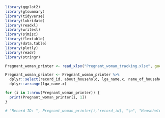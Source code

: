 ```r
library(ggplot2)
library(gtsummary)
library(tidyverse)
library(lubridate)
library(readxl)
library(writexl)
library(sjmisc)
library(flextable)
library(data.table)
library(plotly)
library(readr)
library(stringr)

Pregnant_woman_printer <- read_xlsx("Pregnant_woman_tracking.xlsx", guess_max = 20000)

Pregnant_woman_printer <- Pregnant_woman_printer %>%
  dplyr::select(record_id, about_household, lga_name.x, name_of_household_head, household_head_phone_number, alternative_phone_number, preferred_day_to_call, preferred_time_to_call) %>%
  dplyr::arrange(lga_name.x)

for (i in 1:nrow(Pregnant_woman_printer)) {
  print(Pregnant_woman_printer[i, 1])
}

# "Record ID: ", Pregnant_woman_printer[i,"record_id], "\n", "Household No: ", Pregnant_woman_printer[i,"about_household"], "\n", "LGA: ", Pregnant_woman_printer[i,"lga_name.x"], "\n", "Name of Household Head: ", "\n", Pregnant_woman_printer[i,"name_of_household_head"], "\n", "Household head phone number ", Pregnant_woman_printer[i,"household_head_phone_number"]

```